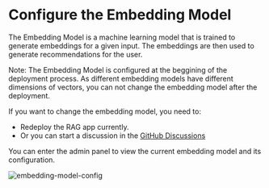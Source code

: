 # Configure the Embedding Model

The Embedding Model is a machine learning model that is trained to generate embeddings for a given input. The embeddings are then used to generate recommendations for the user.


<Callout>
Note: The Embedding Model is configured at the beggining of the deployment process. As different embedding models have different dimensions of vectors, you can not change the embedding model after the deployment.

If you want to change the embedding model, you need to:  
* Redeploy the RAG app currently.
* Or you can start a discussion in the [GitHub Discussions](https://github.com/pingcap/tidb.ai/discussions)
</Callout>

You can enter the admin panel to view the current embedding model and its configuration.

![embedding-model-config](https://github.com/user-attachments/assets/5cb589c1-3579-417e-9730-dcbe5aee4f84 "Embedding Model Config")